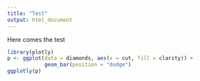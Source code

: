 ```yaml
---
title: "Test"
output: html_document
---
```


Here comes the test

```r
library(plotly)
p <- ggplot(data = diamonds, aes(x = cut, fill = clarity)) +
            geom_bar(position = "dodge")
ggplotly(p)
```